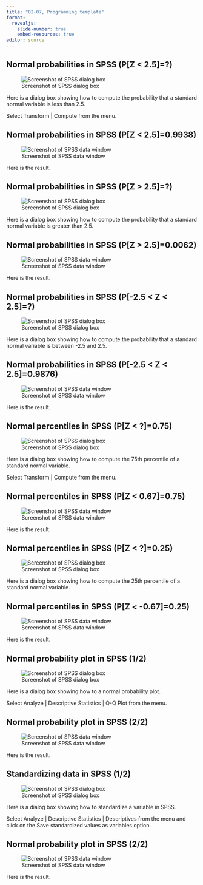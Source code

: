```yaml
---
title: "02-07, Programming template"
format: 
  revealjs:
    slide-number: true
    embed-resources: true
editor: source
---
```


## Normal probabilities in SPSS (P\[Z \< 2.5\]=?)

![Screenshot of SPSS dialog box](../images/spss-normal-01.png)

::: notes
Here is a dialog box showing how to compute the probability that a standard normal variable is less than 2.5.

Select Transform \| Compute from the menu.
:::

## Normal probabilities in SPSS (P\[Z \< 2.5\]=0.9938)

![Screenshot of SPSS data window](../images/spss-normal-02.png)

::: notes
Here is the result.
:::

## Normal probabilities in SPSS (P\[Z \> 2.5\]=?)

![Screenshot of SPSS dialog box](../images/spss-normal-03.png)

::: notes
Here is a dialog box showing how to compute the probability that a standard normal variable is greater than 2.5.
:::

## Normal probabilities in SPSS (P\[Z \> 2.5\]=0.0062)

![Screenshot of SPSS data window](../images/spss-normal-04.png)

::: notes
Here is the result.
:::

## Normal probabilities in SPSS (P\[-2.5 \< Z \< 2.5\]=?)

![Screenshot of SPSS dialog box](../images/spss-normal-05.png)

::: notes
Here is a dialog box showing how to compute the probability that a standard normal variable is between -2.5 and 2.5.
:::

## Normal probabilities in SPSS (P\[-2.5 \< Z \< 2.5\]=0.9876)

![Screenshot of SPSS data window](../images/spss-normal-06.png)

::: notes
Here is the result.
:::

## Normal percentiles in SPSS (P\[Z \< ?\]=0.75)

![Screenshot of SPSS dialog box](../images/spss-normal-07.png)

::: notes
Here is a dialog box showing how to compute the 75th percentile of a standard normal variable.

Select Transform \| Compute from the menu.
:::

## Normal percentiles in SPSS (P\[Z \< 0.67\]=0.75)

![Screenshot of SPSS data window](../images/spss-normal-08.png)

::: notes
Here is the result.
:::

## Normal percentiles in SPSS (P\[Z \< ?\]=0.25)

![Screenshot of SPSS dialog box](../images/spss-normal-09.png)

::: notes
Here is a dialog box showing how to compute the 25th percentile of a standard normal variable.
:::

## Normal percentiles in SPSS (P\[Z \< -0.67\]=0.25)

![Screenshot of SPSS data window](../images/spss-normal-10.png)

::: notes
Here is the result.
:::

## Normal probability plot in SPSS (1/2)

![Screenshot of SPSS dialog box](../images/spss-normal-11.png)

::: notes
Here is a dialog box showing how to a normal probability plot.

Select Analyze \| Descriptive Statistics \| Q-Q Plot from the menu.
:::

## Normal probability plot in SPSS (2/2)

![Screenshot of SPSS data window](../images/spss-normal-08.png)

::: notes
Here is the result.
:::

## Standardizing data in SPSS (1/2)

![Screenshot of SPSS dialog box](../images/spss-standardize-01.png)

::: notes
Here is a dialog box showing how to standardize a variable in SPSS.

Select Analyze \| Descriptive Statistics \| Descriptives from the menu and click on the Save standardized values as variables option.
:::

## Normal probability plot in SPSS (2/2)

![Screenshot of SPSS data window](../images/spss-standardize-02.png)

::: notes
Here is the result.
:::

